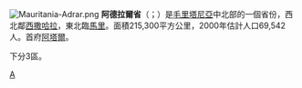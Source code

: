 [[File:Mauritania-Adrar.png|right]]
'''阿德拉爾省'''（{{lang-ar|'''ولاية آدرار'''}}；{{lang-fr|'''Adrar'''}}）是[[毛里塔尼亞|毛里塔尼亞]]中北部的一個省份，西北鄰[[西撒哈拉|西撒哈拉]]，東北臨[[馬里|馬里]]。面積215,300平方公里，2000年估計人口69,542人。首府[[阿塔爾|阿塔爾]]。

下分3區。

{{毛里塔尼亚小作品}}
{{茅利塔尼亞行政區劃}}

[[Category:毛里塔尼亞行政區劃|A]]